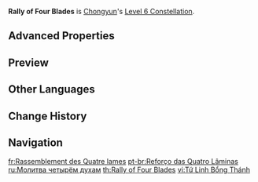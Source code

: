 {{Constellation Infobox
|image       = Constellation Rally of Four Blades.png
|description = [[Spirit Blade: Cloud-Parting Star]] deals 15% more DMG to opponents with a lower percentage of their Max HP remaining than Chongyun.<br />This skill will also summon 1 additional spirit blade.
|level       = 6
|character   = Chongyun
|utility1    = DMG Bonus
|utility2    = Enemy HP Dependent
}}
'''Rally of Four Blades''' is [[Chongyun]]'s [[Level 6 Constellation]].

==Advanced Properties==
{{Advanced Properties
|title   = Additional Spirit Blade
|gu      = 1U
|icdtag  = none
|poise   = 100
|impulse = Air, 0, 600
}}

==Preview==
{{Preview
|file    = Spirit Blade Cloud-Parting Star C6 Preview
}}

==Other Languages==
{{Other Languages
|en      = Rally of Four Blades
|zhs     = 四灵捧圣
|zhs_rm  = Sìlíng Pěng Shèng
|zht     = 四靈捧聖
|zht_rm  = Sìlíng Pěng Shèng
|zh_tl   = Holy Offering to the Four Divinities
|ja      = 四霊の捧げ
|ja_rm   = Shirei no Sasage
|ja_tl   = Sacrifice for the {{w| Four Symbols | Four Auspicious Beasts}}
|ko      = 성인을 받드는 네 개의 령
|ko_rm   = Seong'in-eul Batdeuneun Ne Gae-ui Ryeong
|ko_tl   = The Four Spirits that Honor the Saints
|es      = Ofrenda de los Cuatro Espíritus
|es_tl   = Offering of the Four Spirits
|fr      = Rassemblement des quatre lames
|fr_tl   = Gathering of the Four Blades
|ru      = Молитва четырём духам
|ru_tl   = Prayer of Four Spirits
|th      = Rally of Four Blades
|vi      = {{tt|Tứ Linh Bổng Thánh|四灵捧圣}}
|vi_tl   = Holy Offering to the Four Divinities{{Sino|vi}}
|de      = Gepriesene Seelen
|de_tl   = Praised Souls
|id      = Rally of Four Blades
|pt      = Reforço das Quatro Lâminas
|pt_tl   = Reinforcement of the Four Blades
|tr      = Dört Kılıcın Birliği
|tr_tl   = 
|it      = Raduno delle quattro lame
|it_tl   = Gathering of the Four Blades
}}

==Change History==
{{Change History|1.0}}

==Navigation==
{{Talent Navbox|Chongyun}}

[[fr:Rassemblement des Quatre lames]]
[[pt-br:Reforço das Quatro Lâminas]]
[[ru:Молитва четырём духам]]
[[th:Rally of Four Blades]]
[[vi:Tứ Linh Bổng Thánh]]